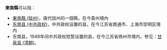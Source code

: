 '''東南縣'''可以指：
* [[東南縣_(琰州)|東南縣 (琰州)]]，唐代琰州的一個縣，在今貴州境內
* [[东南县_(中共政权)|东南县 (中共政权)]]，中共政权设置的县，在今江苏省南通市、上海市崇明区境内
* 东南县，1948年间中共政权短暂设置的县，在今江苏省扬州市境内，参见：[[甘泉县_(清朝)|甘泉县 (清朝)]]。

{{Disambiguation|Cat=三字中国县名消歧义}}